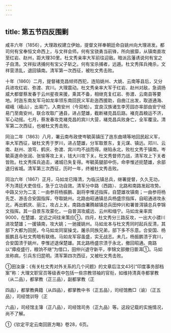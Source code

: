 ```yaml
---
---
---
```

title: 第五节四反围剿
---



咸丰六年（1856），大理政权建立伊始，提督文祥奉朝廷命自姚州向大理进发。都司何有宝奉恒文命西上，与文祥会师。何有宝骁勇当前锋，所向披靡，从镇南直攻至红岩、赵州，距大理30里。杜文秀亲率大军前往迎敌。暗派吕藩诱说何有宝之子自清。文祥拟诱捕何有宝父子斩之。何有宝杀捕者，远遁。杜文秀挥兵掩杀，文祥营溃乱，退回镇南。清军第一次西征，被杜文秀击败。

十年（1860）二月，提督褚克昌倾师西犯，连陷姚州、大姚、云南等县后，又分兵进攻红岩、弥渡、宾川。大理震动。杜文秀亲率大军于红岩、赵州对敌，急调扬威大都督蔡发春于云州星夜来援，乘其不备，相继克复红岩、弥渡、云南县等要地。时迤东南友军马如龙率领东南回民义军赴迤西援助，自曲江出发，取道通海、嶍峨（峨山），出易门，入南安州（今双柏）。宜良汉族诸生李芳园亦率部由安宁经易门至南安州，联合攻取广通县，进占楚雄，截断褚克昌后路。褚克昌粮运不济，军心动摇。七月，蔡发春攻克褚克昌的宾川大营，褚克昌兵败身亡，全军覆没。清军第二次西征，也被杜文秀击败。

同治二年（1863）八月，署云南布政使岑毓英镇压了迤东曲靖等地回民起义军，率大军西征，破杜文秀于罗川，进占楚雄，分军取景东，复元谋、镇远。邓川、云南、赵州、浪穹、鹤庆、弥渡、宾川均不战而得。继陷永北，败杜文秀于镇南。岑毓英遂命张润、张愉等攻上关，钱大川攻下关。杜文秀督师力战，清军攻上下关者皆败。杜文秀挥兵追击，诸城已失复得。岑毓英腿部中伤，命李惟述扼楚雄，余部退归省城。清军第三次西征，历时一年，终被杜文秀击败。

同治六年（1867）正月，马如龙已降清，为临沅镇总兵，继署提督，久久无功，不为清廷大吏信任，急于立功自效。清军分中路（西路）、北路和南路发起攻势。中路又分为二支：一由参将杨振鹏、副将李惟述指挥，自楚雄攻镇南；一由参将杨先芝、游击合安国指挥，夺取姚州。北路由昭通镇总兵杨盛宗指挥，自昭通进攻永北，再出鹤庆、丽江，攻占上关。南路由署腾越镇总兵田仲兴和署普洱镇总兵李锦文指挥。其一自景东攻蒙化，一自普洱攻威远、云州和缅宁。马如龙亲率宾9000，在楚雄、定远之间往来策应①。四月，杜文秀分三路反攻，一出大小骠川进攻楚雄；一援镇南，攻大姚；一驰援姚州。马如龙本与杜文秀同时起兵反清，其部下大都为回民，今马如龙同室操戈，屠杀同族兄弟，部下多不乐意。合安国、杨振鹏且与杜文秀暗有联络。马如龙军容虽盛，实无战志。未几，杨振鹏溃于宾川，合安国溃于姚州，李惟述退保楚雄。其北路杨盛宗溃于永北，撤回昭通。南路以“瘴疫盛行，粮饷不继”为借口，田仲兴退守新平，李锦文部撤归普洱①。马如龙称病，引兵东归昆明。清军第四次西征，又被杜文秀击败。

①田汝康：《有关杜文秀对外关系的几个问题》的文章后注文43引“印度事务部档案”称：大理文职官员等级表中包括一些宗教领袖的官衔，如维持清真寺都掌教（从二品），都掌教（正三品），副都掌教（正

四品），都掌教典籍（从四品），都掌教中书（正五品），司经馆教□（谕）（正五品），司经馆训导（正

六品），司经馆主簿（正八品），司经馆司务（正九品）等。这段记载的实施情况，尚不了解。

①《钦定平定云南回匪方略》卷28，6页。